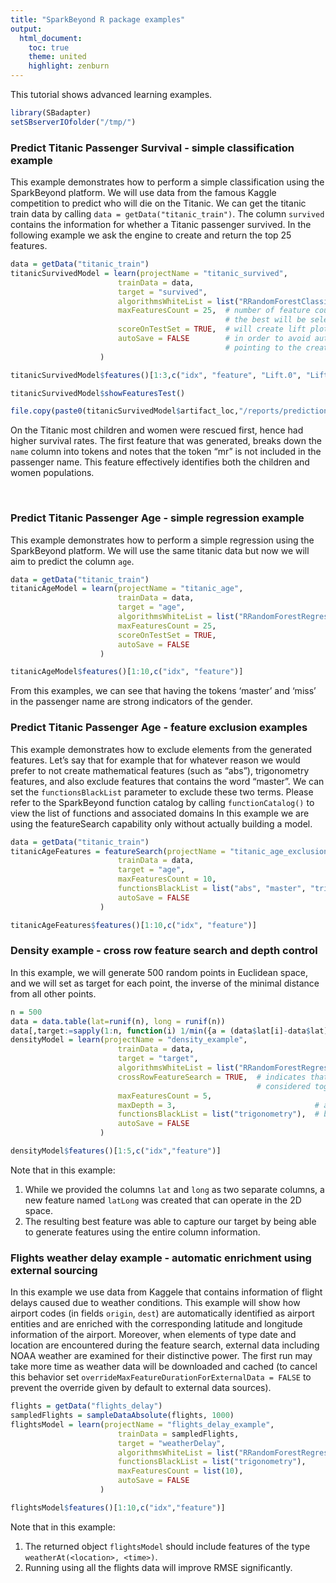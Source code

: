 ```yaml
---
title: "SparkBeyond R package examples"
output:
  html_document:
    toc: true
    theme: united
    highlight: zenburn
---
```

This tutorial shows advanced learning examples.

<!-- 
  Comment:
  ========
  Set eval = FALSE (with spaces) in places that you would like not be to evaluated permanently (i.e., not be capture by the replace all) 
--> 

<!-- 
Write text for all examples
Show sampling, grouping examples - in a different section
Show predict / create package etc example - should be in a different section
-->

```r
library(SBadapter)
setSBserverIOfolder("/tmp/")
```
  
    
### Predict Titanic Passenger Survival - simple classification example
This example demonstrates how to perform a simple classification using the SparkBeyond platform.
We will use data from the famous Kaggle competition to predict who will die on the Titanic.
We can get the titanic train data by calling `data = getData("titanic_train")`. The column `survived` contains the information for whether a Titanic passenger survived.
In the following example we ask the engine to create and return the top 25 features. 
```r
data = getData("titanic_train")
titanicSurvivedModel = learn(projectName = "titanic_survived",
                        trainData = data,
                        target = "survived",
                        algorithmsWhiteList = list("RRandomForestClassifier"),  
                        maxFeaturesCount = 25,  # number of feature counts to check (if a list is provided
                                                # the best will be selected using cross validation)
                        scoreOnTestSet = TRUE,  # will create lift plots and prediction table 
                        autoSave = FALSE        # in order to avoid automatically creating a local object 
                                                # pointing to the created model
                    )
```
```r
titanicSurvivedModel$features()[1:3,c("idx", "feature", "Lift.0", "Lift.1")]
```
```r
titanicSurvivedModel$showFeaturesTest()
```
```r
file.copy(paste0(titanicSurvivedModel$artifact_loc,"/reports/predictions/test/Lift_plot_survived_1.html"), getwd()) 
```
<!-- 
need to find a way to link it to "/Library/Frameworks/R.framework/Versions/3.1/Resources/library/SBadapter/extdata/" or externally (amazon?) or generate equivalent figure
<iframe width="400" height="400" src="./Lift_plot_survived_1.html" frameborder="0" seamless></iframe>
-->
On the Titanic most children and women were rescued first, hence had higher survival rates.
The first feature that was generated, breaks down the `name` column into tokens and notes that the token "mr" is not included in the passenger name. This feature effectively identifies both the children and women populations.

<br>
     
### Predict Titanic Passenger Age - simple regression example
This example demonstrates how to perform a simple regression using the SparkBeyond platform.
We will use the same titanic data but now we will aim to predict the column `age`.
```r
data = getData("titanic_train")
titanicAgeModel = learn(projectName = "titanic_age",
                        trainData = data,
                        target = "age",
                        algorithmsWhiteList = list("RRandomForestRegressor"),  
                        maxFeaturesCount = 25,
                        scoreOnTestSet = TRUE,
                        autoSave = FALSE
                    )

```
```r
titanicAgeModel$features()[1:10,c("idx", "feature")]
```
From this examples, we can see that having the tokens 'master' and 'miss' in the passenger name are strong indicators of the gender. 

### Predict Titanic Passenger Age - feature exclusion examples
This example demonstrates how to exclude elements from the generated features. 
Let's say that for example that for whatever reason we would prefer to not create mathematical features (such as "abs"), trigonometry features, and also exclude features that contains the word "master". We can set the `functionsBlackList` parameter to exclude these two terms. Please refer to the SparkBeyond function catalog by calling `functionCatalog()` to view the list of functions and associated domains
In this example we are using the featureSearch capability only without actually building a model.
```r
data = getData("titanic_train")
titanicAgeFeatures = featureSearch(projectName = "titanic_age_exclusions",
                        trainData = data,
                        target = "age", 
                        maxFeaturesCount = 10,
                        functionsBlackList = list("abs", "master", "trigonometry"),  # blacklist trigonometric functions "abs" and "master"
                        autoSave = FALSE
                    )

```
```r
titanicAgeFeatures$features()[1:10,c("idx", "feature")]
```


### Density example - cross row feature search and depth control
In this example, we will generate 500 random points in Euclidean space, and we will set as target for each point, the inverse of the minimal distance from all other points. 
```r
n = 500
data = data.table(lat=runif(n), long = runif(n))
data[,target:=sapply(1:n, function(i) 1/min({a = (data$lat[i]-data$lat)^2+(data$long[i]-data$long)^2; a[i] = Inf;a}))]
densityModel = learn(projectName = "density_example",
                        trainData = data,
                        target = "target",
                        algorithmsWhiteList = list("RRandomForestRegressor"),  
                        crossRowFeatureSearch = TRUE,  # indicates that points from all rows should be
                                                       # considered together during feature search
                        maxFeaturesCount = 5,
                        maxDepth = 3,                               # allowing a higher search space depth
                        functionsBlackList = list("trigonometry"),  # blacklist trigonometric functions
                        autoSave = FALSE
                    )
```
```r
densityModel$features()[1:5,c("idx","feature")]
```
Note that in this example:

1. While we provided the columns `lat` and `long` as two separate columns, a new feature named `latLong` was created that can operate in the 2D space.
2. The resulting best feature was able to capture our target by being able to generate features using the entire column information.
  
  
### Flights weather delay example - automatic enrichment using external sourcing

In this example we use data from Kaggele that contains information of flight delays caused due to weather conditions.
This example will show how airport codes (in fields `origin`, `dest`) are automatically identified as airport entities and are enriched with the corresponding latitude and longitude information of the airport.
Moreover, when elements of type date and location are encountered during the feature search, external data including NOAA weather are examined for their distinctive power.
The first run may take more time as weather data will be downloaded and cached (to cancel this behavior set `overrideMaxFeatureDurationForExternalData = FALSE` to prevent the override given by default to external data sources). 

```r
flights = getData("flights_delay")
sampledFlights = sampleDataAbsolute(flights, 1000)
flightsModel = learn(projectName = "flights_delay_example",
                        trainData = sampledFlights,
                        target = "weatherDelay",
                        algorithmsWhiteList = list("RRandomForestRegressor"),
                        functionsBlackList = list("trigonometry"),
                        maxFeaturesCount = list(10),
                        autoSave = FALSE
                    )
```
```r
flightsModel$features()[1:10,c("idx","feature")]
```
Note that in this example:

1. The returned object `flightsModel` should include features of the type `weatherAt(<location>, <time>)`.
2. Running using all the flights data will improve RMSE significantly.

